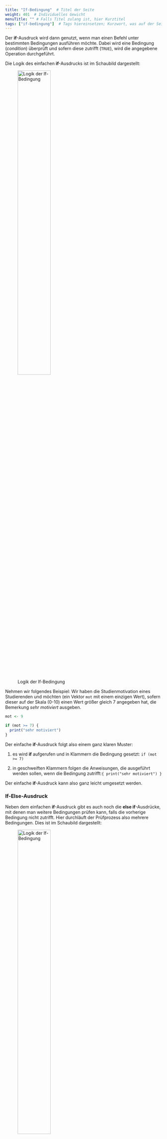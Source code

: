 ```yaml
---
title: "If-Bedingung"  # Titel der Seite
weight: 401  # Individuelles Gewicht 
menuTitle: "" # Falls Titel zulang ist, hier Kurztitel
tags: ["if-bedingung"]  # Tags hiereinsetzen; Kurzwort, was auf der Seite passsiert
---
```


Der **if**-Ausdruck wird dann genutzt, wenn man einen Befehl unter bestimmten Bedingungen ausführen möchte. Dabei wird eine Bedingung (*condition*) überprüft und sofern diese zutrifft (`TRUE`), wird die angegebene Operation durchgeführt. 

Die Logik des einfachen **if**-Ausdrucks ist im Schaubild dargestellt:

![Logik der If-Bedingung](../img/if.PNG){width=50%}

Nehmen wir folgendes Beispiel: Wir haben die Studienmotivation eines Studierenden und möchten (ein Vektor `mot` mit einem einzigen Wert), sofern dieser auf der Skala ($0$-$10$) einen Wert größer gleich $7$ angegeben hat, die Bemerkung *sehr motiviert* ausgeben.

``` r
mot <- 9

if (mot >= 7) {
  print("sehr motiviert")
}
```

Der einfache **if**-Ausdruck folgt also einem ganz klaren Muster:

1. es wird **if** aufgerufen und in Klammern die Bedingung gesetzt: `if (mot >= 7)`

2. in geschweiften Klammern folgen die Anweisungen, die ausgeführt werden sollen, wenn die Bedingung zutrifft:` { print("sehr motiviert") }`

Der einfache **if**-Ausdruck kann also ganz leicht umgesetzt werden. 

### If-Else-Ausdruck

Neben dem einfachen **if**-Ausdruck gibt es auch noch die **else if**-Ausdrücke, mit denen man weitere Bedingungen prüfen kann, falls die vorherige Bedingung nicht zutrifft. Hier durchläuft der Prüfprozess also mehrere Bedingungen. Dies ist im Schaubild dargestellt:

![Logik der If-Bedingung](../img/ifelse.PNG){width=50%}

Für einen weiteren Fall eines Studierenden, der auf der Motivation nur $5$ angegeben hat, könnten wir folgende **else if**-Ausdruck schreiben:

```r
mot <- 5

if (mot >= 7) {
  print("sehr motiviert")
} else if (mot >= 4 & mot < 7) {
  print("motiviert")
}
```

Das heißt, die einfache **if**-Syntax wird hier nur um folgende Punkte ergänzt:

1. eine weitere Anweisung, die mit **else if** eine weitere Bedingung prüft: `else if (mot >= 4 & mot < 7)`

2. einen weiteren Anweisungsblock für die weitere Bedingung: `{ print("motiviert")}`

Auch dies ist also sehr leicht umzusetzen. **Wichtig ist hierbei**: Die zweite Bedingung wird nur geprüft, falls die erste Bedingung `FALSE` ist. Man kann beliebig viele `else if`-Prüfungen programmieren. Nehmen wir ein weiteres Beispiel:

```r
mot <- 3

if (mot >= 7) {
  print("sehr motiviert")
} else if (mot >= 4 & mot < 7) {
  print("motiviert")
} else if (mot >= 0 & mot < 4) {
  print("nicht motiviert")
}
```

Das einzige, was wir hier verändert haben, ist dass wir eine dritte Prüfbedingung hinzugefügt haben. Wie zuvor wird diese dritte Bedingung erst geprüft, wenn die erste und die zweite Bedingung beide `FALSE` sind. **else if**-Ausdrücke haben also eine **hierarchische** Struktur.

### Else-Ausdruck
Man kann auch dichotome Entscheidungen treffen. Nehmen wir an, wir möchten nur nach *motiviert* und *nicht motiviert* unterscheiden und entscheiden uns, Personen, die einen Wert über $7$ angegeben haben, als motiviert zu bewerten und Personen mit niedrigeren Skalenwerten als nicht motiviert. Wir prüfen hier nur die Bedingung, ob der Wert größer $7$ ist. Falls dies nicht zutrifft, entscheiden wir mit **else** (in allen anderen Fällen), dass *nicht motiviert* ausgegeben wird. **Else** beinhaltet also eine Anweisung, die ausgeführt wird für alle Fälle, auf denen die zuvor genannte **if**-Bedingung nicht zutrifft (also `FALSE` ergibt).

``` r
mot <- 5

if (mot >= 7) {
  print("sehr motiviert")
} else {
  print("nicht motiviert")
}
```

Auch hier ist der Aufbau recht einfach:

1. wir fügen nach der **if**-Bedingung mit **else** eine weitere Anweisung hinzu, die aber keine Bedingung mehr hat: `else`. Zur Erinnerung: Bei **else** ist die Bedingung inhärent, da es alle `FALSE`-Fälle der vorigen Bedingung beinhaltet.

2. Wir geben auch hier wieder in geschweiften Klammern die Anweisung an: `{ print("nicht motiviert)}`


#### Das war's!
Dies waren einfache Beispiele von **if** und **else if**-Ausdrücken. In der Regel werden diese aber innerhalb von Schleifen genutzt (z.B. wenn man Entscheidungen für alle Beobachtungen innerhalb eines Datensatzes treffen möchte). Dies wird auf der nächsten Seite gezeigt.